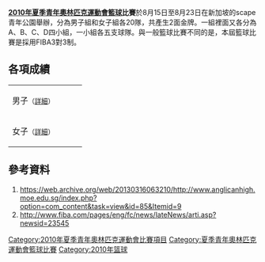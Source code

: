 {{noteTA|G1=Sports}}
'''[[2010年夏季青年奧林匹克運動會|2010年夏季青年奧林匹克運動會]][[籃球|籃球]]比賽'''於8月15日至8月23日在新加坡的scape青年公園舉辦，分為男子組和女子組各20隊，共產生2面金牌。一組裡面又各分為A、B、C、D四小組，一小組各五支球隊。與一般籃球比賽不同的是，本屆籃球比賽是採用FIBA3對3制。

==各項成績==
{| {{MedalistTable|type=項目|columns=1|style=font-size:small;}}
|-
|男子<small>（[[2010年夏季奧林匹克青年運動會男子籃球比賽|詳細]]）</small>
|{{flagIOC|SRB|2010年夏季青年}}
|{{flagIOC|CRO|2010年夏季青年}}
|{{flagIOC|GRE|2010年夏季青年}}
|-
|女子<small>（[[2010年夏季奧林匹克青年運動會女子籃球比賽|詳細]]）</small>
|{{flagIOC|CHN|2010年夏季青年}}
|{{flagIOC|AUS|2010年夏季青年}}
|{{flagIOC|USA|2010年夏季青年}}
 
|}

==參考資料==
# [https://web.archive.org/web/20130316063210/http://www.anglicanhigh.moe.edu.sg/index.php?option=com_content&task=view&id=85&Itemid=9 https://web.archive.org/web/20130316063210/http://www.anglicanhigh.moe.edu.sg/index.php?option=com_content&task=view&id=85&Itemid=9]
# [http://www.fiba.com/pages/eng/fc/news/lateNews/arti.asp?newsid=23545 http://www.fiba.com/pages/eng/fc/news/lateNews/arti.asp?newsid=23545]{{Wayback|url=http://www.fiba.com/pages/eng/fc/news/lateNews/arti.asp?newsid=23545 |date=20160304061259 }}

{{2010年夏季青年奧林匹克運動會項目}}

[[Category:2010年夏季青年奧林匹克運動會比賽項目|Category:2010年夏季青年奧林匹克運動會比賽項目]]
[[Category:夏季青年奧林匹克運動會籃球比賽|Category:夏季青年奧林匹克運動會籃球比賽]]
[[Category:2010年篮球|Category:2010年篮球]]